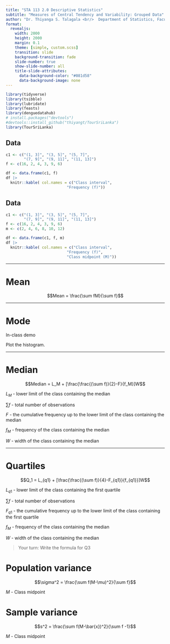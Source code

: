 ```yaml
---
title: "STA 113 2.0 Descriptive Statistics"
subtitle: "Measures of Central Tendency and Variability: Grouped Data"
author: "Dr. Thiyanga S. Talagala <br/>  Department of Statistics, Faculty of Applied Sciences <br/> University of Sri Jayewardenepura, Sri Lanka"
format:
  revealjs:
    width: 2000
    height: 2000
    margin: 0.1
    theme: [simple, custom.scss]
    transition: slide
    background-transition: fade
    slide-number: true
    show-slide-number: all
    title-slide-attributes: 
      data-background-color: "#081d58"
      data-background-image: none
---
```


```r
library(tidyverse)
library(tsibble)
library(lubridate)
library(feasts)
library(denguedatahub)
# install.packages("devtools")
#devtools::install_github("thiyangt/TourSriLanka")
library(TourSriLanka)
```

## Data

```r
c1 <- c("(1, 3]", "(3, 5]", "(5, 7]",
        "(7, 9]", "(9, 11]", "(11, 13]")
f <- c(16, 2, 4, 3, 9, 6)

df <- data.frame(c1, f)
df |>
  knitr::kable( col.names = c("Class interval",
                           "Frequency (f)"))

```

## Data

```r
c1 <- c("(1, 3]", "(3, 5]", "(5, 7]",
        "(7, 9]", "(9, 11]", "(11, 13]")
f <- c(16, 2, 4, 3, 9, 6)
m <- c(2, 4, 6, 8, 10, 12)

df <- data.frame(c1, f, m)
df |>
  knitr::kable( col.names = c("Class interval",
                           "Frequency (f)",
                           "Class midpoint (M)"))

```

---

# Mean

$$Mean = \frac{\sum fM}{\sum f}$$

---

# Mode

In-class demo

Plot the histogram.

---

# Median

$$Median = L_M + [\frac{\frac{(\sum f)}{2}-F}{f_M}]W$$

$L_M$ - lower limit of the class containing the median

$\sum f$ - total number of observations

$F$ - the cumulative frequency up to the lower limit of the class containing the median

$f_M$ - frequency of the class containing the median

$W$ - width of the class containing the median

---

# Quartiles

$$Q_1 = L_{q1} + [\frac{\frac{(\sum f)}{4}-F_{q1}}{f_{q1}}]W$$

$L_{q1}$ - lower limit of the class containing the first quartile

$\sum f$ - total number of observations

$F_{q1}$ - the cumulative frequency up to the lower limit of the class containing the first quartile

$f_M$ - frequency of the class containing the median

$W$ - width of the class containing the median

> Your turn: Write the formula for Q3


# Population variance

$$\sigma^2 = \frac{\sum f(M-\mu)^2}{\sum f}$$

$M$ - Class midpoint


# Sample variance

$$s^2 = \frac{\sum f(M-\bar{x})^2}{\sum f -1}$$

$M$ - Class midpoint